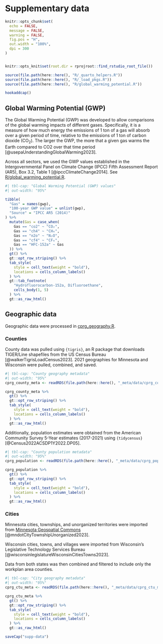 # Supplementary data
```r
knitr::opts_chunk$set(
  echo = FALSE,
  message = FALSE,
  warning = FALSE,
  fig.pos = "H",
  out.width = "100%",
  dpi = 300
)


knitr::opts_knit$set(root.dir = rprojroot::find_rstudio_root_file())
```
```r
source(file.path(here::here(), "R/_quarto_helpers.R"))
source(file.path(here::here(), "R/_load_pkgs.R"))
source(file.path(here::here(), "R/global_warming_potential.R"))

hookaddcap()
```

<!-- ## Emissions factors {#sec-factors} -->

<!-- ```{r tbl-emmissions-factors-all} -->
<!-- #| tbl-cap: "Emissions factors grouped by sector" -->
<!-- #| out-width: "95%" -->

<!-- source(file.path(here::here(), "_energy/data-raw/_energy_emissions_factors.R")) -->
<!-- epa_moves <- readRDS(file.path(here::here(), "_transportation/data/epa_moves.RDS")) -->

<!-- elec_factors <- tribble( -->
<!--   ~Units, ~Gas, ~Value, ~Source, -->
<!--   "Pounds per megawatt hour", "CO₂", eGRID_MROW_emissionsFactor_CO2, "eGRID MROW", -->
<!--   "Pounds per megawatt hour", "CH₄", eGRID_MROW_emissionsFactor_CH4, "eGRID MROW", -->
<!--   "Pounds per megawatt hour", "N₂O", eGRID_MROW_emissionsFactor_N2O, "eGRID MROW" -->
<!-- ) %>%  -->
<!--   mutate(Sector = "Energy", Category = "Electricity") %>%  -->
<!--   select(Sector, Category, everything()) -->

<!-- moves_factors <- epa_moves %>%  -->
<!--   pivot_longer(cols = 3:6, -->
<!--                names_to = "Gas", -->
<!--                values_to = "Value") %>%  -->
<!--   mutate(Sector = "Transportation", -->
<!--          Category = vehicle_weight, -->
<!--          Units = "Grams per vehicle mile traveled", -->
<!--          Source = paste0("EPA MOVES4 (", moves_year, ")"), -->
<!--          Gas = case_when(Gas == "co2"~ "CO₂", -->
<!--                          Gas == "ch4" ~ "CH₄", -->
<!--                          Gas == "n2o" ~ "N₂O", -->
<!--                          Gas == "cf4" ~ "CF₄", -->
<!--                          Gas == "co2_co2_equivalent" ~ "CO₂e", -->
<!--                          Gas == "HFC-152a" ~ Gas) -->
<!-- ) %>%  -->
<!--   select(names(elec_factors)) -->


<!-- bind_rows(elec_factors, -->
<!--           moves_factors) %>%  -->
<!--   group_by(Sector, Units) %>%  -->
<!--   gt() %>%  -->
<!--   gt::opt_row_striping() %>% -->
<!--   tab_style( -->
<!--     style = cell_text(weight = "bold"), -->
<!--     locations = cells_column_labels() -->
<!--   ) -->
<!-- ``` -->


## Global Warming Potential (GWP) {#sec-gwp}

The Global Warming Potential (GWP) was developed to allow comparisons of the global warming impacts of different gases. Specifically, it is a measure of how much energy the emissions of 1 ton of a gas will absorb over a given period of time, relative to the emissions of 1 ton of carbon dioxide (CO~2~). The larger the GWP, the more that a given gas warms the Earth compared to CO2 over that time period [@usepaUnderstandingGlobalWarming2023]. 

Across all sectors, we used the GWP values established in the Intergovernmental Panel on Climate Change (IPCC) Fifth Assessment Report (AR5), Box 3.2, Table 1 [@ipccClimateChange2014]. See [R/global_warming_potential.R](R/global_warming_potential.R). 

```r
#| tbl-cap: "Global Warming Potential (GWP) values"
#| out-width: "95%"

tibble(
  "Gas" = names(gwp),
  "100-year GWP value" = unlist(gwp),
  "Source" = "IPCC AR5 (2014)"
) %>%
  mutate(Gas = case_when(
    Gas == "co2" ~ "CO₂",
    Gas == "ch4" ~ "CH₄",
    Gas == "n2o" ~ "N₂O",
    Gas == "cf4" ~ "CF₄",
    Gas == "HFC-152a" ~ Gas
  )) %>%
  gt() %>%
  gt::opt_row_striping() %>%
  tab_style(
    style = cell_text(weight = "bold"),
    locations = cells_column_labels()
  ) %>%
  gt::tab_footnote(
    "Hydrofluorocarbon-152a, Difluoroethane",
    cells_body(1, 5)
  ) %>%
  gt::as_raw_html()
```



## Geographic data

Geographic data were processed in [cprg_geography.R](../R/cprg_geography.R).

### Counties

County data was pulled using `{tigris}`, an R package that downloads TIGER/Line shapefiles from the US Census Bureau [@walkerTigrisLoadCensus2023]. 2021 geographies for Minnesota and Wisconsin were pulled, combined, and saved. 

```r
#| tbl-cap: "County geography metadata"
#| out-width: "95%"
cprg_county_meta <- readRDS(file.path(here::here(), "_meta/data/cprg_county_meta.RDS"))

cprg_county_meta %>%
  gt() %>%
  gt::opt_row_striping() %>%
  tab_style(
    style = cell_text(weight = "bold"),
    locations = cells_column_labels()
  ) %>%
  gt::as_raw_html()
```

Additionally, population estimates were obtained from the American Community Survey 5-Year estimates (2017-2021) using `{tidycensus}` [@Census2022ACSDP1Y2022.DP05].

```r
#| tbl-cap: "County population metadata"
#| out-width: "95%"
cprg_population <- readRDS(file.path(here::here(), "_meta/data/cprg_population_meta.RDS"))

cprg_population %>%
  gt() %>%
  gt::opt_row_striping() %>%
  tab_style(
    style = cell_text(weight = "bold"),
    locations = cells_column_labels()
  ) %>%
  gt::as_raw_html()
```

### Cities

Minnesota cities, townships, and unorganized territories were imported from [Minnesota Geospatial Commons](https://gisdata.mn.gov/dataset/bdry-mn-city-township-unorg) [@mndotCityTownshipUnorganized2023]. 

Wisconsin cities, towns, and villages were imported from Wisconsin's Legislative Technology Services Bureau [@wisconsinlegislatureWisconsinCitiesTowns2023]. 

Data from both states was then combined and filtered to include only the workplan area counties.

```r
#| tbl-cap: "City geography metadata"
#| out-width: "95%"
cprg_ctu_meta <- readRDS(file.path(here::here(), "_meta/data/cprg_ctu_meta.RDS"))

cprg_ctu_meta %>%
  gt() %>%
  gt::opt_row_striping() %>%
  tab_style(
    style = cell_text(weight = "bold"),
    locations = cells_column_labels()
  ) %>%
  gt::as_raw_html()
```


```r
saveCap("supp-data")
```
